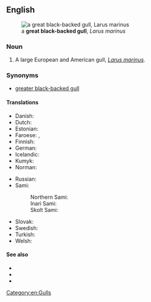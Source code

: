 ==English==
[[File:Great Black Backed Gull, Fowey, Cornwall - UK, July 25 2012. (7668580890).jpg|thumb|a '''great black-backed gull''', ''Larus marinus'']]

===Noun===
{{en-noun|head=[[great]] [[black]]-[[backed]] [[gull]]}}

# A large European and American gull, ''[[Larus marinus]]''.

===Synonyms===
* [[greater black-backed gull]] {{q|possibly erroneous}}

====Translations====
{{trans-top|''Larus marinus''}}
* Danish: {{t+|da|svartbag|c}}
* Dutch: {{t+|nl|grote mantelmeeuw|f}}
* Estonian: {{t-needed|et}}
* Faroese: {{t|fo|svartbakur|m}}, {{t|fo|bakur|m}}
* Finnish: {{t+|fi|merilokki}}
* German: {{t|de|Mantelmöwe|f}}
* Icelandic: {{t+|is|svartbakur|m}}
* Kumyk: {{t|kum|денгиз чабакъчы}}
* Norman: {{t|nrf|néthe mauve|f}}
{{trans-mid}}
* Russian: {{t|ru|морска́я ча́йка|f}}
* Sami:
*: Northern Sami: {{t|se|mearragáiru}}
*: Inari Sami: {{t|smn|merâkaijuu}}
*: Skolt Sami: {{t|sms|käirrav}}
* Slovak: {{t+|sk|čajka morská}}
* Swedish: {{t+|sv|havstrut|c}}
* Turkish: {{t+|tr|büyük kara sırtlı martı}}
* Welsh: {{t|cy|gwylan gefnddu|f}}
{{trans-bottom}}

====See also====
* {{pedia|Great black-backed gull}}
* {{specieslite|Larus marinus|i=1}}
* {{commonslite|Larus marinus|i=1}}

[[Category:en:Gulls]]